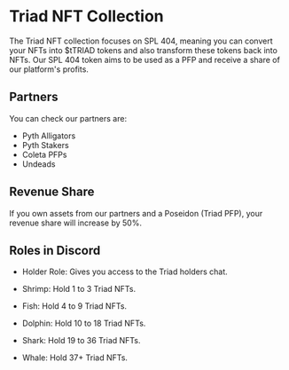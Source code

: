 

<HeroPattern />

# Triad NFT Collection

The Triad NFT collection focuses on SPL 404, meaning you can convert your NFTs into $tTRIAD tokens and also transform these tokens back into NFTs.
Our SPL 404 token aims to be used as a PFP and receive a share of our platform's profits.

## Partners

You can check our partners are:

- Pyth Alligators
- Pyth Stakers
- Coleta PFPs
- Undeads

## Revenue Share

If you own assets from our partners and a Poseidon (Triad PFP), your revenue share will increase by 50%.

## Roles in Discord

- Holder Role: Gives you access to the Triad holders chat.

- Shrimp: Hold 1 to 3 Triad NFTs.

- Fish: Hold 4 to 9 Triad NFTs.

- Dolphin: Hold 10 to 18 Triad NFTs.

- Shark: Hold 19 to 36 Triad NFTs.

- Whale: Hold 37+ Triad NFTs.
